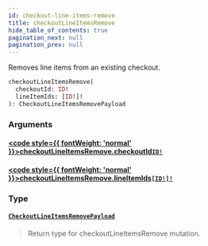 ```yaml
---
id: checkout-line-items-remove
title: checkoutLineItemsRemove
hide_table_of_contents: true
pagination_next: null
pagination_prev: null
---
```








Removes line items from an existing checkout.

```graphql
checkoutLineItemsRemove(
  checkoutId: ID!
  lineItemIds: [ID!]!
): CheckoutLineItemsRemovePayload
```


### Arguments

#### [<code style={{ fontWeight: 'normal' }}>checkoutLineItemsRemove.<b>checkoutId</b></code>](#)<Bullet />[`ID!`](/scalars/id) <Badge class="secondary" text="non-null"/> <Badge class="secondary" text="scalar"/>
> 
> 

#### [<code style={{ fontWeight: 'normal' }}>checkoutLineItemsRemove.<b>lineItemIds</b></code>](#)<Bullet />[`[ID!]!`](/scalars/id) <Badge class="secondary" text="non-null"/> <Badge class="secondary" text="scalar"/>
> 
> 

### Type

#### [`CheckoutLineItemsRemovePayload`](/objects/checkout-line-items-remove-payload) <Badge class="secondary" text="object"/>
> Return type for checkoutLineItemsRemove mutation.
> 





